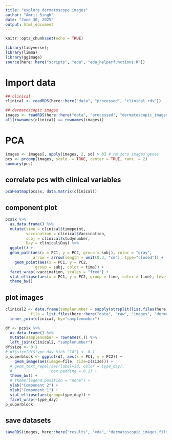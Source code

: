 ```yaml
---
title: "explore dermatoscope images"
author: "Amrit Singh"
date: "June 30, 2025"
output: html_document
---
```

```r
knitr::opts_chunk$set(echo = TRUE)

library(tidyverse);
library(limma)
library(ggimage)
source(here::here("scripts", "eda", "eda_helperfunctions.R"))
```

# Import data

```r
## clinical
clinical <- readRDS(here::here("data", "processed", "clinical.rds"))

## dermatoscopic images
images <- readRDS(here::here("data", "processed", "dermatoscopic_images.rds"))
all(rownames(clinical) == rownames(images))
```

# PCA

```r
images <- images[, apply(images, 2, sd) > 0] # rm zero images genes
pcs <- prcomp(images, scale. = TRUE, center = TRUE, rank. = 2)
summary(pcs)
```

## correlate pcs with clinical variables

```r
pcaHeatmap(pcs$x, data.matrix(clinical))
```

## component plot

```r
pcs$x %>% 
  as.data.frame() %>% 
  mutate(time = clinical$timepoint,
         vaccination = clinical$Vaccination,
         subj = clinical$studynumber,
         Day = clinical$Day) %>% 
  ggplot() +
  geom_path(aes(x = PC1, y = PC2, group = subj), color = "gray",
            arrow = arrow(length = unit(0.3, "cm"), type="closed")) +
    geom_point(aes(x = PC1, y = PC2, 
             group = subj, color = time)) +
  facet_wrap(~vaccination, scales = "free") +
  stat_ellipse(aes(x = PC1, y = PC2, group = time, color = time), level=0.8) +
  theme_bw()

```

## plot images

```r
clinical2 <- data.frame(samplenumber = sapply(strsplit(list.files(here::here("data", "raw", "images", "dermatoscope")), "_"), function(i) i[[2]]),
           file = list.files(here::here("data", "raw", "images", "dermatoscope"), full.names = TRUE)) %>% 
  inner_join(clinical, by="samplenumber")

df <- pcs$x %>% 
  as.data.frame() %>% 
  mutate(samplenumber = rownames(.)) %>% 
  left_join(clinical2, "samplenumber")
df$size <- 0.1
# df$size[df$type_day %in% "14"] <- 0.1
p_superblock <- ggplot(df, aes(x = PC1, y = PC2)) +
    geom_image(aes(image=file, size=I(size))) +
  # geom_text_repel(aes(label=id, color = type_day), 
  #                 box.padding = 0.1) +
  theme_bw() +
  # theme(legend.position = "none") +
  ylab("Component 2") +
  xlab("Component 1") +
  stat_ellipse(aes(group=type_day)) +
  facet_wrap(~type_day)
p_superblock
```

## save datasets

```r
saveRDS(images, here::here("results", "eda", "dermatoscopic_images_filtered.rds"))
```

